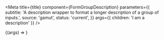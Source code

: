 

<Meta
  title={title}
  component={FormGroupDescription}
  parameters={{
    subtitle:
      'A description wrapper to format a longer description of a group of inputs.',
    source: 'gamut',
    status: 'current',
  }}
  args={{ children: 'I am a description' }}
/>

<Canvas>
  <Story name="FormGroupDescription">
    {(args) => <FormGroupDescription {...args} />}
  </Story>
</Canvas>

<PropsTable story="FormGroupDescription" />
